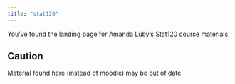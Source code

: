 ```yaml
---
title: "stat120"
---
```


You've found the landing page for Amanda Luby's Stat120 course materials

::: callout-important
## Caution

Material found here (instead of moodle) may be out of date
:::
